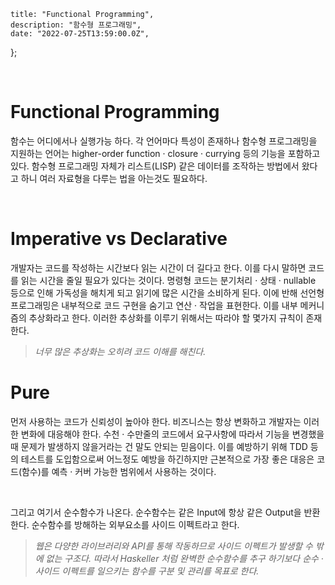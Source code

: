 
    title: "Functional Programming",
    description: "함수형 프로그래밍",
    date: "2022-07-25T13:59:00.0Z",
};


<div style={{ marginTop: "4rem", fontFamily: "Recoleta, NotoSansKR-Thin, MalgunGothic", fontSize: '11pt', lineHeight: '22pt', letterSpacing: '.8px'}}>

<br />

# Functional Programming

함수는 어디에서나 실행가능 하다. 각 언어마다 특성이 존재하나 함수형 프로그래밍을 지원하는 언어는 higher-order function · closure · currying 등의 기능을 포함하고 있다.
함수형 프로그래밍 자체가 리스트(LISP) 같은 데이터를 조작하는 방법에서 왔다고 하니 여러 자료형을 다루는 법을 아는것도 필요하다.

<br />

# Imperative vs Declarative

개발자는 코드를 작성하는 시간보다 읽는 시간이 더 길다고 한다. 이를 다시 말하면 코드를 읽는 시간을 줄일 필요가 있다는 것이다. 명령형 코드는 분기처리 · 상태 · nullable 등으로 인해 가독성을 해치게 되고 읽기에 많은 시간을 소비하게 된다.
이에 반해 선언형 프로그래밍은 내부적으로 코드 구현을 숨기고 연산 · 작업을 표현한다. 이를 내부 메커니즘의 추상화라고 한다. 이러한 추상화를 이루기 위해서는 따라야 할 몇가지 규칙이 존재한다.

> _너무 많은 추상화는 오히려 코드 이해를 해친다._

# Pure

먼저 사용하는 코드가 신뢰성이 높아야 한다. 비즈니스는 항상 변화하고 개발자는 이러한 변화에 대응해야 한다. 수천 · 수만줄의 코드에서 요구사항에 따라서 기능을 변경했을 때 문제가 발생하지 않을거라는 건 말도 안되는 믿음이다.
이를 예방하기 위해 TDD 등의 테스트를 도입함으로써 어느정도 예방을 하긴하지만 근본적으로 가장 좋은 대응은 코드(함수)를 예측 · 커버 가능한 범위에서 사용하는 것이다.

<br />

그리고 여기서 순수함수가 나온다.
순수함수는 같은 Input에 항상 같은 Output을 반환한다. 순수함수를 방해하는 외부요소를 사이드 이펙트라고 한다.

> _웹은 다양한 라이브러리와 API를 통해 작동하므로 사이드 이펙트가 발생할 수 밖에 없는 구조다. 따라서 Haskeller 처럼 완벽한 순수함수를 추구 하기보다 순수 · 사이드 이펙트를 일으키는 함수를 구분 및 관리를 목표로 한다._

<br />

<br />
<br />
<br />

</div>
